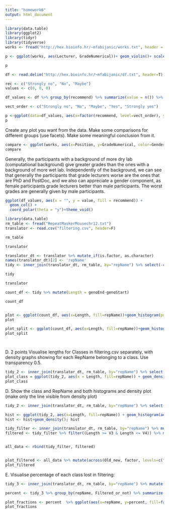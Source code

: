 ---
title: "homework6"
output: html_document
---

```{r}
library(data.table)
library(ggplot2)
library(tidyr)
library(tidyverse)
works <- fread("http://hex.bioinfo.hr/~mfabijanic/works.txt", header = T)
```


```{r}

p <- ggplot(works, aes(Lecturer, GradeNumerical))+ geom_violin()+ scale_y_continuous(breaks = seq(1,5,by=1), trans="reverse", labels = c("Excellent","Good", "Average", "Below average", "Extremely Bad"))+geom_jitter(aes(colour = Gender))+labs(y="Grade")

p


```



```{r}
df <- read.delim("http://hex.bioinfo.hr/~mfabijanic/df.txt", header=T)

rec <- c("Strongly no", "No", "Maybe")
values <- c(0, 0, 0)

df_values <- df %>% group_by(recommend) %>% summarize(value = n()) %>% add_row(., recommend=rec, value=values)

vect_order <- c("Strongly no", "No", "Maybe", "Yes", "Strongly yes")

p <-ggplot(data=df_values, aes(x=factor(recommend, level=vect_order), y=value, fill=recommend))+geom_bar(stat = "identity", color="black", show.legend=FALSE)+ scale_fill_manual(values=c( "#ffffbf", "#a6d96a",  "#1a9641", "#1a9641", "#a6d96a"))+labs(x="Will you recommend #NGS school to your friends and colleagues?", y="Number of people")
p
```
Create any plot you want from the data. Make some comparisons for different groups (use facets). Make some meaningful conclusion from it.
```{r}

compare <- ggplot(works, aes(x=Position, y=GradeNumerical, color=Gender)) + geom_jitter()+facet_wrap(~Background)
compare


```
Generally, the participants with a background of more dry lab (computational background) give greater grades than the ones with a background of more wet lab. Independently of the background, we can see that generally the participants that grade lecturers worse are the ones that are PhD and PostDoc, and we also can appreciate a gender component, as female participants grade lecturers better than male participants. The worst grades are generally given by male participants. 

```{r}
ggplot(df_values, aes(x = "", y = value, fill = recommend)) +
  geom_col() +
  coord_polar(theta = "y")+theme_void()
```



```{r}
library(data.table)
rm_table <- fread("RepeatMaskerMousechr12.txt")
translator <- read.csv("filtering.csv", header=F)

rm_table

translator
```


```{r}

translator_dt <- translator %>% mutate_if(is.factor, as.character) 
names(translator_dt)[2] <- 'repName'
tidy <- inner_join(translator_dt, rm_table, by="repName") %>% select(-c(V1, V3, V4)) %>% relocate(repName, .after = strand)  

tidy

translator
```
```{r}

count_df <- tidy %>% mutate(Length = genoEnd-genoStart)  

count_df


plot <- ggplot(count_df, aes(x=Length, fill=repName))+geom_histogram(position="dodge")
plot

```





```{r}

plot_split <- ggplot(count_df, aes(x=Length, fill=repName))+geom_histogram()+facet_wrap(~repName)
plot_split




```


D. 2 points Visualise lengths for Classes in filtering.csv separately, with density graphs showing for each RepName belonging to a class. Use transparency 0.5.
```{r}
tidy_2 <- inner_join(translator_dt, rm_table, by="repName") %>% select(-c(V3, V4)) %>% mutate(Length = genoEnd-genoStart)
plot_class = ggplot(tidy_2, aes(x = Length, fill=repName)) + geom_density(alpha=0.5) +facet_wrap(~V1)
plot_class
```
D. Show the class and RepName and both histograms and density plot (make only the line visible from density plot)
```{r}
tidy_2 <- inner_join(translator_dt, rm_table, by="repName") %>% select(-c(V3, V4)) %>% mutate(Length = genoEnd-genoStart)

hist <- ggplot(tidy_2, aes(x=Length, fill=repName)) + geom_histogram(aes(y=..density..))+facet_wrap(~V1 + repName)
hist <- hist+geom_density(); hist

```

```{r}


tidy_filter <- inner_join(translator_dt, rm_table, by="repName") %>% mutate(Length = genoEnd-genoStart) %>% mutate(Filtered_or_not=ifelse((Length >= V3 & Length <= V4), "Filtered", "Not Filtered")) %>% mutate(Old_new = "Not Filtered")
filtered <- tidy_filter %>% filter((Length >= V3 & Length <= V4)) %>% mutate(Old_new = "Filtered")


all_data <- rbind(tidy_filter, filtered)


plot_filtered <- all_data %>% mutate(across(Old_new, factor, levels=c("Not Filtered", "Filtered"))) %>% ggplot(aes(x=Length, fill=repName)) + geom_histogram()+facet_grid(repName~Old_new)
plot_filtered


```

E. Visualise percentage of each class lost in filtering:

```{r}
tidy_3 <- inner_join(translator_dt, rm_table, by="repName") %>% mutate(Length = genoEnd-genoStart) %>% mutate(Filtered_or_not=ifelse((Length >= V3 & Length <= V4), "Filtered", "Not Filtered"))

percent <- tidy_3 %>% group_by(repName, Filtered_or_not) %>% summarize(count=sum(n())) %>% group_by(repName) %>% mutate(percent= count/sum(count)); percent

plot_fractions <- percent  %>% ggplot(aes(x=repName, y=percent, fill=factor(Filtered_or_not, levels=c("Not Filtered", "Filtered")))) + geom_col()+ labs(x = "Repeat name", y= "Fraction", fill = "Type")+ scale_fill_discrete(breaks=c("Not Filtered", "Filtered"), labels=c("Lost by Filtering","Retained after filtering"))
plot_fractions

```

